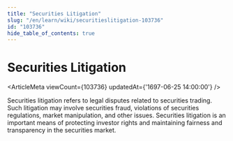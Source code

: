 ```yaml
---
title: "Securities Litigation"
slug: "/en/learn/wiki/securitieslitigation-103736"
id: "103736"
hide_table_of_contents: true
---
```



# Securities Litigation

<ArticleMeta viewCount={103736} updatedAt={'1697-06-25 14:00:00'} />

Securities litigation refers to legal disputes related to securities trading. Such litigation may involve securities fraud, violations of securities regulations, market manipulation, and other issues. Securities litigation is an important means of protecting investor rights and maintaining fairness and transparency in the securities market.
